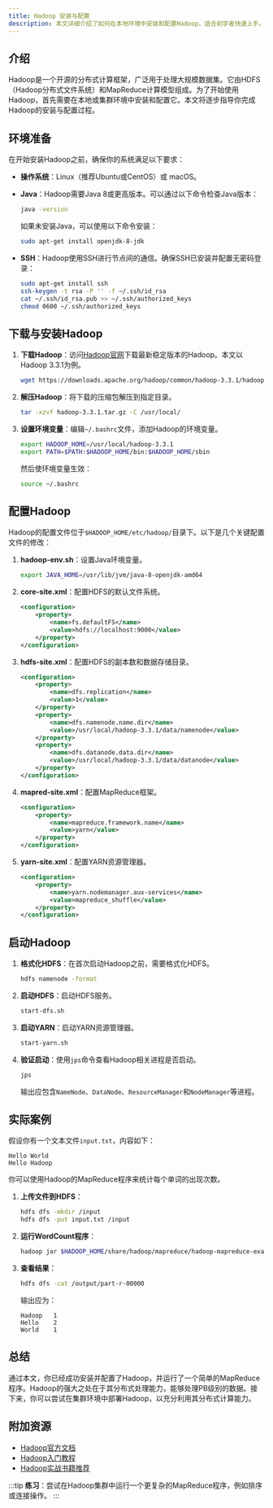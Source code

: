 ```yaml
---
title: Hadoop 安装与配置
description: 本文详细介绍了如何在本地环境中安装和配置Hadoop，适合初学者快速上手。
---
```


## 介绍

Hadoop是一个开源的分布式计算框架，广泛用于处理大规模数据集。它由HDFS（Hadoop分布式文件系统）和MapReduce计算模型组成。为了开始使用Hadoop，首先需要在本地或集群环境中安装和配置它。本文将逐步指导你完成Hadoop的安装与配置过程。

## 环境准备

在开始安装Hadoop之前，确保你的系统满足以下要求：

- **操作系统**：Linux（推荐Ubuntu或CentOS）或 macOS。
- **Java**：Hadoop需要Java 8或更高版本。可以通过以下命令检查Java版本：

  ```bash
  java -version
  ```

  如果未安装Java，可以使用以下命令安装：

  ```bash
  sudo apt-get install openjdk-8-jdk
  ```

- **SSH**：Hadoop使用SSH进行节点间的通信。确保SSH已安装并配置无密码登录：

  ```bash
  sudo apt-get install ssh
  ssh-keygen -t rsa -P '' -f ~/.ssh/id_rsa
  cat ~/.ssh/id_rsa.pub >> ~/.ssh/authorized_keys
  chmod 0600 ~/.ssh/authorized_keys
  ```

## 下载与安装Hadoop

1. **下载Hadoop**：访问[Hadoop官网](https://hadoop.apache.org/releases.html)下载最新稳定版本的Hadoop。本文以Hadoop 3.3.1为例。

   ```bash
   wget https://downloads.apache.org/hadoop/common/hadoop-3.3.1/hadoop-3.3.1.tar.gz
   ```

2. **解压Hadoop**：将下载的压缩包解压到指定目录。

   ```bash
   tar -xzvf hadoop-3.3.1.tar.gz -C /usr/local/
   ```

3. **设置环境变量**：编辑`~/.bashrc`文件，添加Hadoop的环境变量。

   ```bash
   export HADOOP_HOME=/usr/local/hadoop-3.3.1
   export PATH=$PATH:$HADOOP_HOME/bin:$HADOOP_HOME/sbin
   ```

   然后使环境变量生效：

   ```bash
   source ~/.bashrc
   ```

## 配置Hadoop

Hadoop的配置文件位于`$HADOOP_HOME/etc/hadoop/`目录下。以下是几个关键配置文件的修改：

1. **hadoop-env.sh**：设置Java环境变量。

   ```bash
   export JAVA_HOME=/usr/lib/jvm/java-8-openjdk-amd64
   ```

2. **core-site.xml**：配置HDFS的默认文件系统。

   ```xml
   <configuration>
       <property>
           <name>fs.defaultFS</name>
           <value>hdfs://localhost:9000</value>
       </property>
   </configuration>
   ```

3. **hdfs-site.xml**：配置HDFS的副本数和数据存储目录。

   ```xml
   <configuration>
       <property>
           <name>dfs.replication</name>
           <value>1</value>
       </property>
       <property>
           <name>dfs.namenode.name.dir</name>
           <value>/usr/local/hadoop-3.3.1/data/namenode</value>
       </property>
       <property>
           <name>dfs.datanode.data.dir</name>
           <value>/usr/local/hadoop-3.3.1/data/datanode</value>
       </property>
   </configuration>
   ```

4. **mapred-site.xml**：配置MapReduce框架。

   ```xml
   <configuration>
       <property>
           <name>mapreduce.framework.name</name>
           <value>yarn</value>
       </property>
   </configuration>
   ```

5. **yarn-site.xml**：配置YARN资源管理器。

   ```xml
   <configuration>
       <property>
           <name>yarn.nodemanager.aux-services</name>
           <value>mapreduce_shuffle</value>
       </property>
   </configuration>
   ```

## 启动Hadoop

1. **格式化HDFS**：在首次启动Hadoop之前，需要格式化HDFS。

   ```bash
   hdfs namenode -format
   ```

2. **启动HDFS**：启动HDFS服务。

   ```bash
   start-dfs.sh
   ```

3. **启动YARN**：启动YARN资源管理器。

   ```bash
   start-yarn.sh
   ```

4. **验证启动**：使用`jps`命令查看Hadoop相关进程是否启动。

   ```bash
   jps
   ```

   输出应包含`NameNode`、`DataNode`、`ResourceManager`和`NodeManager`等进程。

## 实际案例

假设你有一个文本文件`input.txt`，内容如下：

```
Hello World
Hello Hadoop
```

你可以使用Hadoop的MapReduce程序来统计每个单词的出现次数。

1. **上传文件到HDFS**：

   ```bash
   hdfs dfs -mkdir /input
   hdfs dfs -put input.txt /input
   ```

2. **运行WordCount程序**：

   ```bash
   hadoop jar $HADOOP_HOME/share/hadoop/mapreduce/hadoop-mapreduce-examples-3.3.1.jar wordcount /input /output
   ```

3. **查看结果**：

   ```bash
   hdfs dfs -cat /output/part-r-00000
   ```

   输出应为：

   ```
   Hadoop   1
   Hello    2
   World    1
   ```

## 总结

通过本文，你已经成功安装并配置了Hadoop，并运行了一个简单的MapReduce程序。Hadoop的强大之处在于其分布式处理能力，能够处理PB级别的数据。接下来，你可以尝试在集群环境中部署Hadoop，以充分利用其分布式计算能力。

## 附加资源

- [Hadoop官方文档](https://hadoop.apache.org/docs/stable/)
- [Hadoop入门教程](https://www.tutorialspoint.com/hadoop/index.htm)
- [Hadoop实战书籍推荐](https://www.amazon.com/Hadoop-Definitive-Guide-Tom-White/dp/1491901632)

:::tip
**练习**：尝试在Hadoop集群中运行一个更复杂的MapReduce程序，例如排序或连接操作。
:::